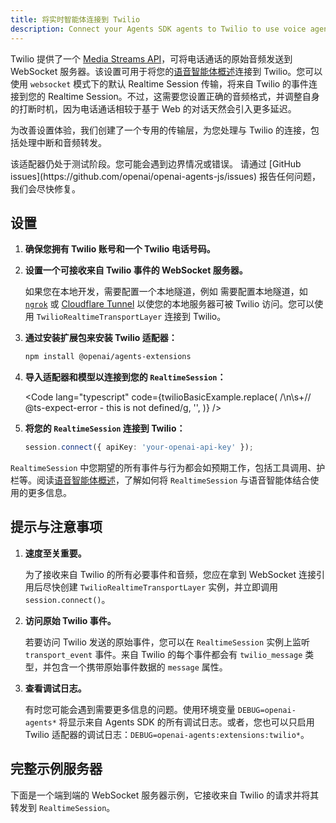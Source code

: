 ```yaml
---
title: 将实时智能体连接到 Twilio
description: Connect your Agents SDK agents to Twilio to use voice agents
---
```



Twilio 提供了一个 [Media Streams API](https://www.twilio.com/docs/voice/media-streams)，可将电话通话的原始音频发送到 WebSocket 服务器。该设置可用于将您的[语音智能体概述](/openai-agents-js/zh/guides/voice-agents)连接到 Twilio。您可以使用 `websocket` 模式下的默认 Realtime Session 传输，将来自 Twilio 的事件连接到您的 Realtime Session。不过，这需要您设置正确的音频格式，并调整自身的打断时机，因为电话通话相较于基于 Web 的对话天然会引入更多延迟。

为改善设置体验，我们创建了一个专用的传输层，为您处理与 Twilio 的连接，包括处理中断和音频转发。

<Aside type="caution">
  该适配器仍处于测试阶段。您可能会遇到边界情况或错误。 请通过 [GitHub
  issues](https://github.com/openai/openai-agents-js/issues)
  报告任何问题，我们会尽快修复。
</Aside>

## 设置

<Steps>

1. **确保您拥有 Twilio 账号和一个 Twilio 电话号码。**

2. **设置一个可接收来自 Twilio 事件的 WebSocket 服务器。**

   如果您在本地开发，需要配置一个本地隧道，例如
   需要配置本地隧道，如 [`ngrok`](https://ngrok.io/) 或
   [Cloudflare Tunnel](https://developers.cloudflare.com/pages/how-to/preview-with-cloudflare-tunnel/)
   以使您的本地服务器可被 Twilio 访问。您可以使用 `TwilioRealtimeTransportLayer`
   连接到 Twilio。

3. **通过安装扩展包来安装 Twilio 适配器：**

   ```bash
   npm install @openai/agents-extensions
   ```

4. **导入适配器和模型以连接到您的 `RealtimeSession`：**

   <Code
     lang="typescript"
     code={twilioBasicExample.replace(
       /\n\s+\/\/ @ts-expect-error - this is not defined/g,
       '',
     )}
   />

5. **将您的 `RealtimeSession` 连接到 Twilio：**

   ```typescript
   session.connect({ apiKey: 'your-openai-api-key' });
   ```

</Steps>

`RealtimeSession` 中您期望的所有事件与行为都会如预期工作，包括工具调用、护栏等。阅读[语音智能体概述](/openai-agents-js/zh/guides/voice-agents)，了解如何将 `RealtimeSession` 与语音智能体结合使用的更多信息。

## 提示与注意事项

1. **速度至关重要。**

   为了接收来自 Twilio 的所有必要事件和音频，您应在拿到 WebSocket 连接引用后尽快创建
   `TwilioRealtimeTransportLayer` 实例，并立即调用 `session.connect()`。

2. **访问原始 Twilio 事件。**

   若要访问 Twilio 发送的原始事件，您可以在 `RealtimeSession` 实例上监听
   `transport_event` 事件。来自 Twilio 的每个事件都会有 `twilio_message` 类型，并包含一个携带原始事件数据的 `message` 属性。

3. **查看调试日志。**

   有时您可能会遇到需要更多信息的问题。使用环境变量 `DEBUG=openai-agents*` 将显示来自 Agents SDK 的所有调试日志。或者，您也可以只启用 Twilio 适配器的调试日志：`DEBUG=openai-agents:extensions:twilio*`。

## 完整示例服务器

下面是一个端到端的 WebSocket 服务器示例，它接收来自 Twilio 的请求并将其转发到 `RealtimeSession`。

<Code
  lang="typescript"
  code={twilioServerExample}
  title="使用 Fastify 的示例服务器"
/>
